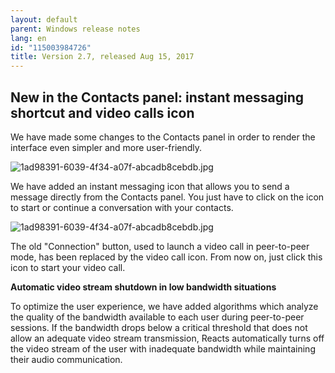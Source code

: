 ```yaml
---
layout: default
parent: Windows release notes
lang: en
id: "115003984726"
title: Version 2.7, released Aug 15, 2017
---
```

New in the Contacts panel: instant messaging shortcut and video calls icon
--------------------------------------------------------------------------

We have made some changes to the Contacts panel in order to render the interface even simpler and more user-friendly.

![1ad98391-6039-4f34-a07f-abcadb8cebdb.jpg](https://gallery.mailchimp.com/572406286253e9eb35d985a93/images/1ad98391-6039-4f34-a07f-abcadb8cebdb.jpg)

We have added an instant messaging icon that allows you to send a message directly from the Contacts panel. You just have to click on the icon to start or continue a conversation with your contacts.

![1ad98391-6039-4f34-a07f-abcadb8cebdb.jpg](https://gallery.mailchimp.com/572406286253e9eb35d985a93/images/0bae95be-29db-4ebb-8234-9dc8216393c2.jpg)

The old "Connection" button, used to launch a video call in peer-to-peer mode, has been replaced by the video call icon. From now on, just click this icon to start your video call.

**Automatic video stream shutdown in low bandwidth situations**

To optimize the user experience, we have added algorithms which analyze the quality of the bandwidth available to each user during peer-to-peer sessions. If the bandwidth drops below a critical threshold that does not allow an adequate video stream transmission, Reacts automatically turns off the video stream of the user with inadequate bandwidth while maintaining their audio communication.


